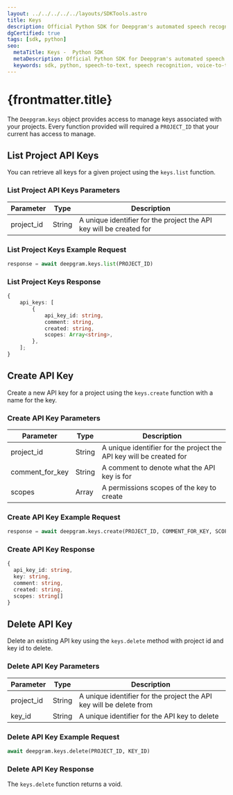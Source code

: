 ---
layout: ../../../../../layouts/SDKTools.astro
title: Keys
description: Official Python SDK for Deepgram's automated speech recognition APIs.
dgCertified: true
tags: [sdk, python]
seo:
  metaTitle: Keys -  Python SDK
  metaDescription: Official Python SDK for Deepgram's automated speech recognition APIs.
  keywords: sdk, python, speech-to-text, speech recognition, voice-to-text
---

# {frontmatter.title}

The `Deepgram.keys` object provides access to manage keys associated with your
projects. Every function provided will required a `PROJECT_ID` that your current
has access to manage.

## List Project API Keys

You can retrieve all keys for a given project using the `keys.list` function.

### List Project API Keys Parameters

| Parameter  | Type   | Description                                                         |
| ---------- | ------ | ------------------------------------------------------------------- |
| project_id | String | A unique identifier for the project the API key will be created for |

### List Project Keys Example Request

```python
response = await deepgram.keys.list(PROJECT_ID)
```

### List Project Keys Response

```ts
{
	api_keys: [
		{
			api_key_id: string,
			comment: string,
			created: string,
			scopes: Array<string>,
		},
	];
}
```

## Create API Key

Create a new API key for a project using the `keys.create` function
with a name for the key.

### Create API Key Parameters

| Parameter       | Type   | Description                                                         |
| --------------- | ------ | ------------------------------------------------------------------- |
| project_id      | String | A unique identifier for the project the API key will be created for |
| comment_for_key | String | A comment to denote what the API key is for                         |
| scopes          | Array  | A permissions scopes of the key to create                           |

### Create API Key Example Request

```python
response = await deepgram.keys.create(PROJECT_ID, COMMENT_FOR_KEY, SCOPES)
```

### Create API Key Response

```typescript
{
  api_key_id: string,
  key: string,
  comment: string,
  created: string,
  scopes: string[]
}
```

## Delete API Key

Delete an existing API key using the `keys.delete` method with project id and
key id to delete.

### Delete API Key Parameters

| Parameter  | Type   | Description                                                         |
| ---------- | ------ | ------------------------------------------------------------------- |
| project_id | String | A unique identifier for the project the API key will be delete from |
| key_id     | String | A unique identifier for the API key to delete                       |

### Delete API Key Example Request

```python
await deepgram.keys.delete(PROJECT_ID, KEY_ID)
```

### Delete API Key Response

The `keys.delete` function returns a void.
